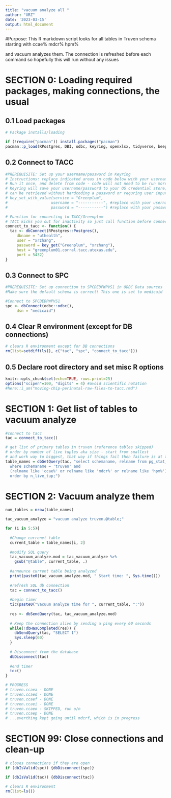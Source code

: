 ```yaml
---
title: "vacuum analyze all "
author: "XRZ"
date: '2023-03-15'
output: html_document
---
```


#Purpose:
This R markdown script looks for all tables in Truven schema starting with
  ccae%
  mdcr%
  hpm%
  
and vacuum analyzes them. The connection is refreshed before each command
so hopefully this will run without any issues


# SECTION 0: Loading required packages, making connections, the usual

## 0.1 Load packages
```r
# Package installs/loading 

if (!require("pacman")) install.packages("pacman")
pacman::p_load(RPostgres, DBI, odbc, keyring, openxlsx, tidyverse, beepr, tictoc, here)


```

## 0.2 Connect to TACC
```r
#PREREQUISITE: Set up your username/password in Keyring
# Instructions: replace indicated areas in code below with your username/password for TACC server
# Run it once, and delete from code - code will not need to be run more than once per user per computer
# Keyring will save your username/password to your OS credential store, and the service/user/password combo
# can be retrieved without hardcoding a password or requring user input.
# key_set_with_value(service = "Greenplum", 
#                   username = "-----------", #replace with your username
#                   password = "-----------") #replace with your password

# Function for connecting to TACC/Greenplum
# TACC kicks you out for inactivity so just call function before connections
connect_to_tacc <- function() {
  tac <- dbConnect(RPostgres::Postgres(),
  	 dbname = "uthealth",
  	 user = "xrzhang",
  	 password = key_get("Greenplum", "xrzhang"),
  	 host = "greenplum01.corral.tacc.utexas.edu",
  	 port = 5432)
}

```

## 0.3 Connect to SPC
```r
#PREREQUISITE: Set up connection to SPCDEDPWPVS1 in ODBC Data sources
#Make sure the default schema is correct! This one is set to medicaid

#Connect to SPCDEDPWPVS1
spc <- dbConnect(odbc::odbc(),
	 dsn = "medicaid")
```

## 0.4 Clear R environment (except for DB connections)
```r
# clears R environment except for DB connections
rm(list=setdiff(ls(), c("tac", "spc", "connect_to_tacc")))
```

## 0.5 Declare root directory and set misc R options
```r
knitr::opts_chunk$set(echo=TRUE, rows.print=25)
options("scipen"=100, "digits" = 4) #avoid scientific notation
#here::i_am("moving-chip-perinatal-raw-files-to-tacc.rmd")

```

# SECTION 1: Get list of tables to vacuum analyze

```r
#connect to tacc
tac = connect_to_tacc()

# get list of primary tables in truven (reference tables skipped)
# order by number of live tuples aka size - start from smallest
# and work way to biggest, that way if things fail then failure is at the end
table_names = dbGetQuery(tac, "select schemaname, relname from pg_stat_all_tables
  where schemaname = 'truven' and
  (relname like 'ccae%' or relname like 'mdcr%' or relname like 'hpm%')
  order by n_live_tup;")

```

# SECTION 2: Vacuum analyze them
```r

num_tables = nrow(table_names)

tac_vacuum_analyze = "vacuum analyze truven.@table;"

for (i in 5:5){
  
  #Change currenet table
  current_table = table_names[i, 2]
  
  #modify SQL query
  tac_vacuum_analyze.mod = tac_vacuum_analyze %>%
    gsub("@table", current_table, .)
  
  #announce current table being analyzed
  print(paste0(tac_vacuum_analyze.mod, " Start time: ", Sys.time()))
  
  #refresh SQL db connection
  tac = connect_to_tacc()
  
  #begin timer
  tic(paste0("Vacuum analyze time for ", current_table, ":"))
  
  res <- dbSendQuery(tac, tac_vacuum_analyze.mod)
  
  # Keep the connection alive by sending a ping every 60 seconds
  while(!dbHasCompleted(res)) {
    dbSendQuery(tac, "SELECT 1")
    Sys.sleep(60)
  }
  
  # Disconnect from the database
  dbDisconnect(tac)
  
  #end timer
  toc()
}

# PROGRESS
# truven.ccaea - DONE
# truven.ccaed - DONE
# truven.ccaef - DONE
# truven.ccaei - DONE
# truven.ccaeo - SKIPPED, run o/n
# truven.ccaep - DONE
# ...everthing kept going until mdcrf, which is in progress

```


# SECTION 99: Close connections and clean-up

```r
# closes connections if they are open
if (dbIsValid(spc)) {dbDisconnect(spc)}

if (dbIsValid(tac)) {dbDisconnect(tac)} 

```

```r
# clears R environment
rm(list=ls())
```



